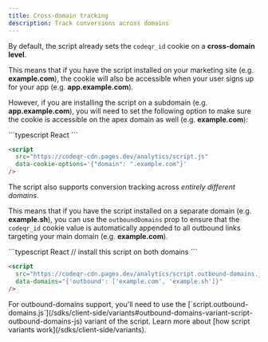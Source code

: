```yaml
---
title: Cross-domain tracking
description: Track conversions across domains
---
```


By default, the script already sets the `codeqr_id` cookie on a **cross-domain level**.

This means that if you have the script installed on your marketing site (e.g. **example.com**), the cookie will also be accessible when your user signs up for your app (e.g. **app.example.com**).

However, if you are installing the script on a subdomain (e.g. **app.example.com**), you will need to set the following option to make sure the cookie is accessible on the apex domain as well (e.g. **example.com**):

<CodeGroup>
```typescript React
<CodeQRAnalytics
  cookieOptions={{
    domain: ".example.com",
  }}
/>
```

```html Other
<script
  src="https://codeqr-cdn.pages.dev/analytics/script.js"
  data-cookie-options='{"domain": ".example.com"}'
/>
```

</CodeGroup>

The script also supports conversion tracking across _entirely different domains_.

This means that if you have the script installed on a separate domain (e.g. **example.sh**), you can use the `outboundDomains` prop to ensure that the `codeqr_id` cookie value is automatically appended to all outbound links targeting your main domain (e.g. **example.com**).

<CodeGroup>
```typescript React
// install this script on both domains
<CodeQRAnalytics
  domainsConfig={{
    outbound: ["example.com", "example.sh"],
  }}
/>
```

```html Other
<script
  src="https://codeqr-cdn.pages.dev/analytics/script.outbound-domains.js"
  data-domains="{'outbound': ['example.com', 'example.sh']}"
/>
```

</CodeGroup>

<Tip>
  For outbound-domains support, you'll need to use the
  [`script.outbound-domains.js`](/sdks/client-side/variants#outbound-domains-variant-script-outbound-domains-js)
  variant of the script. Learn more about [how script variants
  work](/sdks/client-side/variants).
</Tip>
